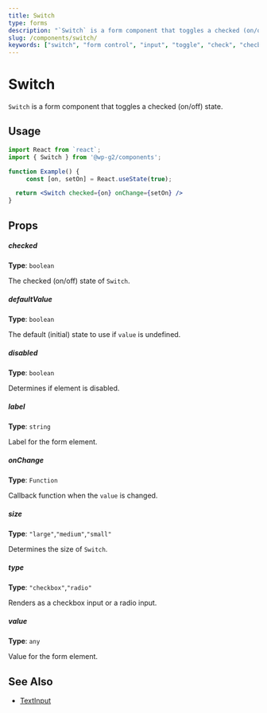```yaml
---
title: Switch
type: forms
description: "`Switch` is a form component that toggles a checked (on/off) state."
slug: /components/switch/
keywords: ["switch", "form control", "input", "toggle", "check", "checbox"]
---
```


# Switch

`Switch` is a form component that toggles a checked (on/off) state.

<!-- props -->
<!-- Automatically Generated -->

## Usage

```jsx live
import React from `react`;
import { Switch } from '@wp-g2/components';

function Example() {
	 const [on, setOn] = React.useState(true);

  return <Switch checked={on} onChange={setOn} />
}
```

## Props

##### checked

**Type**: `boolean`

The checked (on/off) state of `Switch`.

##### defaultValue

**Type**: `boolean`

The default (initial) state to use if `value` is undefined.

##### disabled

**Type**: `boolean`

Determines if element is disabled.

##### label

**Type**: `string`

Label for the form element.

##### onChange

**Type**: `Function`

Callback function when the `value` is changed.

##### size

**Type**: `"large"`,`"medium"`,`"small"`

Determines the size of `Switch`.

##### type

**Type**: `"checkbox"`,`"radio"`

Renders as a checkbox input or a radio input.

##### value

**Type**: `any`

Value for the form element.

<!-- /Automatically Generated -->
<!-- /props -->

## See Also

- [TextInput](/components/textinput/)
